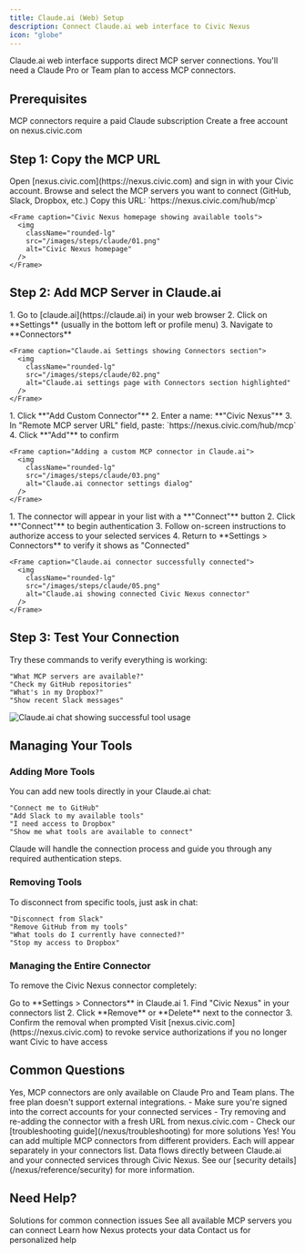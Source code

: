 ```yaml
---
title: Claude.ai (Web) Setup
description: Connect Claude.ai web interface to Civic Nexus
icon: "globe"
---
```


<Note>
  Claude.ai web interface supports direct MCP server connections. You'll need a Claude Pro or Team plan to access MCP connectors.
</Note>

## Prerequisites

<CardGroup cols={2}>
  <Card title="Claude Pro/Team Plan" icon="credit-card" href="https://claude.ai/upgrade">
    MCP connectors require a paid Claude subscription
  </Card>
  <Card title="Civic Account" icon="user" href="https://nexus.civic.com">
    Create a free account on nexus.civic.com
  </Card>
</CardGroup>

## Step 1: Copy the MCP URL

<Steps>
  <Step title="Visit nexus.civic.com">
    Open [nexus.civic.com](https://nexus.civic.com) and sign in with your Civic account.
  </Step>
  <Step title="Select your tools">
    Browse and select the MCP servers you want to connect (GitHub, Slack, Dropbox, etc.)
  </Step>
  <Step title="Copy the MCP URL">
    Copy this URL: `https://nexus.civic.com/hub/mcp`
    
    <Frame caption="Civic Nexus homepage showing available tools">
      <img
        className="rounded-lg"
        src="/images/steps/claude/01.png"
        alt="Civic Nexus homepage"
      />
    </Frame>
  </Step>
</Steps>

## Step 2: Add MCP Server in Claude.ai

<Steps>
  <Step title="Open Claude.ai Settings">
    1. Go to [claude.ai](https://claude.ai) in your web browser
    2. Click on **Settings** (usually in the bottom left or profile menu)
    3. Navigate to **Connectors**
    
    <Frame caption="Claude.ai Settings showing Connectors section">
      <img
        className="rounded-lg"
        src="/images/steps/claude/02.png"
        alt="Claude.ai settings page with Connectors section highlighted"
      />
    </Frame>
  </Step>
  
  <Step title="Add Custom Connector">
    1. Click **"Add Custom Connector"**
    2. Enter a name: **"Civic Nexus"**  
    3. In "Remote MCP server URL" field, paste: `https://nexus.civic.com/hub/mcp`
    4. Click **"Add"** to confirm
    
    <Frame caption="Adding a custom MCP connector in Claude.ai">
      <img
        className="rounded-lg"
        src="/images/steps/claude/03.png"
        alt="Claude.ai connector settings dialog"
      />
    </Frame>
  </Step>
  
  <Step title="Connect and Authenticate">
    1. The connector will appear in your list with a **"Connect"** button
    2. Click **"Connect"** to begin authentication
    3. Follow on-screen instructions to authorize access to your selected services
    4. Return to **Settings > Connectors** to verify it shows as "Connected"
    
    <Frame caption="Claude.ai connector successfully connected">
      <img
        className="rounded-lg"
        src="/images/steps/claude/05.png"
        alt="Claude.ai showing connected Civic Nexus connector"
      />
    </Frame>
  </Step>
</Steps>

## Step 3: Test Your Connection

Try these commands to verify everything is working:

```
"What MCP servers are available?"
"Check my GitHub repositories"  
"What's in my Dropbox?"
"Show recent Slack messages"
```

<Frame caption="Claude.ai successfully using connected tools">
  <img
    className="rounded-lg"
    src="/images/steps/claude/04.png"
    alt="Claude.ai chat showing successful tool usage"
  />
</Frame>

## Managing Your Tools

### Adding More Tools

You can add new tools directly in your Claude.ai chat:

```
"Connect me to GitHub"
"Add Slack to my available tools"  
"I need access to Dropbox"
"Show me what tools are available to connect"
```

Claude will handle the connection process and guide you through any required authentication steps.

### Removing Tools

To disconnect from specific tools, just ask in chat:

```
"Disconnect from Slack"
"Remove GitHub from my tools"
"What tools do I currently have connected?"
"Stop my access to Dropbox"
```

### Managing the Entire Connector

To remove the Civic Nexus connector completely:

<Steps>
  <Step title="Access connectors">
    Go to **Settings > Connectors** in Claude.ai
  </Step>
  <Step title="Remove connector">
    1. Find "Civic Nexus" in your connectors list
    2. Click **Remove** or **Delete** next to the connector
    3. Confirm the removal when prompted
  </Step>
  <Step title="Clean up (optional)">
    Visit [nexus.civic.com](https://nexus.civic.com) to revoke service authorizations if you no longer want Civic to have access
  </Step>
</Steps>

## Common Questions

<AccordionGroup>
  <Accordion title="Do I need a paid Claude plan?">
    Yes, MCP connectors are only available on Claude Pro and Team plans. The free plan doesn't support external integrations.
  </Accordion>
  
  <Accordion title="What if authentication fails?">
    - Make sure you're signed into the correct accounts for your connected services
    - Try removing and re-adding the connector with a fresh URL from nexus.civic.com
    - Check our [troubleshooting guide](/nexus/troubleshooting) for more solutions
  </Accordion>
  
  <Accordion title="Can I use multiple connectors?">
    Yes! You can add multiple MCP connectors from different providers. Each will appear separately in your connectors list.
  </Accordion>
  
  <Accordion title="What happens to my data?">
    Data flows directly between Claude.ai and your connected services through Civic Nexus. See our [security details](/nexus/reference/security) for more information.
  </Accordion>
</AccordionGroup>

## Need Help?

<CardGroup cols={2}>
  <Card title="Troubleshooting Guide" icon="wrench" href="/nexus/troubleshooting">
    Solutions for common connection issues
  </Card>
  <Card title="Browse All Servers" icon="server" href="/nexus/reference/servers">
    See all available MCP servers you can connect
  </Card>
  <Card title="Security Details" icon="shield-check" href="/nexus/reference/security">
    Learn how Nexus protects your data
  </Card>
  <Card title="Get Support" icon="slack" href="https://join.slack.com/t/civic-developers/shared_invite/zt-37tv9fyo7-aDT43mUjOFQwdQFmfZLTRw">
    Contact us for personalized help
  </Card>
</CardGroup>
